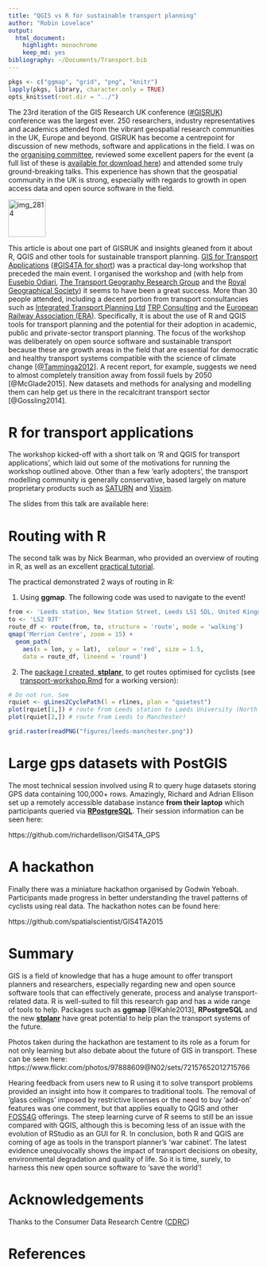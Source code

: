 ```yaml
---
title: "QGIS vs R for sustainable transport planning"
author: "Robin Lovelace"
output:
  html_document:
    highlight: monochrome
    keep_md: yes
bibliography: ~/Documents/Transport.bib
---
```


```r
pkgs <- c("ggmap", "grid", "png", "knitr")
lapply(pkgs, library, character.only = TRUE)
opts_knit$set(root.dir = "../")
```


The 23rd iteration of the GIS Research UK conference
([#GISRUK](https://github.com/Robinlovelace/stplanr))
conference was the largest ever. 250 researchers,
industry representatives and academics attended from the
vibrant geospatial research communities in the
UK, Europe and beyond. GISRUK has become a centrepoint for discussion
of new methods, software and applications in the field. I
was on the [organising committee](http://leeds.gisruk.org/contact.html),
reviewed some excellent papers for the event
(a full list of these is
[available for download here](http://leeds.gisruk.org/programme.html)) and 
attended some truly ground-breaking talks.
This experience has shown that the geospatial community
in the UK is strong,
especially with regards to growth in open access
data and open source software in the field.

<a href="https://www.flickr.com/photos/97888609@N02/17025120518" title="img_2814 by Robin Lovelace, on Flickr"><img src="https://farm6.staticflickr.com/5450/17025120518_ebfba47bff_s.jpg" width="75" height="75" alt="img_2814"></a>

<!--more-->

This article is about one part of GISRUK and insights gleaned from it
about R, QGIS and other tools for sustainable transport planning.
[GIS for Transport Applications](https://github.com/Robinlovelace/GIS4TA)
([#GIS4TA for short](https://twitter.com/hashtag/gis4ta?src=hash)) was a practical day-long workshop
that preceded the main event.
I organised the workshop and (with help from
[Eusebio Odiari](http://www.geog.leeds.ac.uk/people/e.odiari),
[The Transport Geography Research Group](https://tgrg.wordpress.com/)
and the
[Royal Geographical Society](http://www.rgs.org/HomePage.htm))
it seems to have been a great success. More than 30
people attended, including a decent portion
from transport consultancies such as
[Integrated Transport Planning Ltd](http://www.itpworld.net/index.html)
[TRP Consulting](http://www.trpconsult.com/) and the
[European Railway Association (ERA)](http://www.era.europa.eu/Pages/Home.aspx).
Specifically, it is about the use of R
and QGIS tools for transport planning and the potential for their
adoption in academic, public and private-sector transport planning.
The focus of the workshop was deliberately on open source software
and sustainable transport because these are growth
areas in the field that are essential for
democratic
and healthy
transport systems compatible with the
science of climate change [[@Tamminga2012]](http://www.opentraffic.net/en/).
A recent report, for example, suggests we need to almost completely
transition away from fossil fuels by 2050 [@McGlade2015].
New datasets and methods for analysing and modelling them can
help get us there in the recalcitrant transport sector
[@Gossling2014].

# R for transport applications

The workshop kicked-off with a short
talk on 'R and QGIS for transport applications',
which laid out some of the motivations for running the
workshop outlined above. Other than a few
'early adopters', the transport modelling community
is generally conservative, based largely on mature
proprietary products such as
[SATURN](http://www.saturnsoftware.co.uk/7.html)
and 
[Vissim](http://vision-traffic.ptvgroup.com/en-us/products/ptv-vissim/).

The slides from this talk are available here:

# Routing with R

The second talk was by Nick Bearman, who provided an overview of
routing in R, as well as an excellent
[practical tutorial](https://github.com/nickbearman/transport-workshop/blob/master/transport-workshop.pdf).

The practical demonstrated 2 ways of routing in R:

1. Using **ggmap**. The following code was used to navigate to the event!

```r
from <- 'Leeds station, New Station Street, Leeds LS1 5DL, United Kingdom'
to <- 'LS2 9JT'
route_df <- route(from, to, structure = 'route', mode = 'walking')
qmap('Merrion Centre', zoom = 15) +
  geom_path(
    aes(x = lon, y = lat),  colour = 'red', size = 1.5,
    data = route_df, lineend = 'round')
```

2. The [package I created, **stplanr**](https://github.com/Robinlovelace/stplanr),
to get routes optimised for cyclists (see [transport-workshop.Rmd](https://github.com/nickbearman/transport-workshop/blob/master/transport-workshop.Rmd) for a working version):

```r
# Do not run. See 
rquiet <- gLines2CyclePath(l = rlines, plan = "quietest")
plot(rquiet[1,]) # route from Leeds station to Leeds University (North - South)
plot(rquiet[2,]) # route from Leeds to Manchester!
```

```r
grid.raster(readPNG("figures/leeds-manchester.png"))
```

# Large gps datasets with PostGIS

The most technical session involved using R to query huge datasets storing
GPS data containing 100,000+ rows. Amazingly, Richard and Adrian Ellison
set up a remotely accessible database instance **from their laptop** which
participants queried via
[**RPostgreSQL**](http://cran.r-project.org/web/packages/RPostgreSQL/index.html).
Their session information can be seen here:

https://github.com/richardellison/GIS4TA_GPS

# A hackathon

Finally there was a miniature hackathon organised by Godwin Yeboah.
Participants made progress in better understanding the travel
patterns of cyclists using real data. The hackathon notes can be found here:

https://github.com/spatialscientist/GIS4TA2015

# Summary

GIS is a field of knowledge that has a huge amount to offer transport 
planners and researchers, especially regarding new and open source
software tools that can effectively generate, process and analyse 
transport-related data. R is well-suited to fill this research gap and
has a wide range of tools to help. Packages such as **ggmap** [@Kahle2013],
**RPostgreSQL**
and the new [**stplanr**](https://github.com/Robinlovelace/stplanr)
have great potential to help plan the transport systems of the future.

Photos taken during the hackathon are testament to its role as a forum
for not only learning but also debate about the future of GIS in transport.
These can be seen here: https://www.flickr.com/photos/97888609@N02/sets/72157652012715766

Hearing feedback from users new to R using it to solve transport problems
provided an insight into how it compares to traditional tools. The removal
of 'glass ceilings' imposed by restrictive licenses or the need to buy
'add-on' features was one comment, but that applies equally to QGIS and
other [FOSS4G]() offerings. The steep learning curve of R seems to still
be an issue compared with QGIS, although this is becoming less of an issue
with the evolution of RStudio as an GUI for R. In conclusion, both R and
QGIS are coming of age as tools in the transport planner's 'war cabinet'.
The latest evidence unequivocally shows the impact of transport decisions
on obesity, environmental degradation and quality of life. So it is time,
surely, to harness this new open source software to 'save the world'!

# Acknowledgements

Thanks to the Consumer Data Research Centre
([CDRC]())

# References
